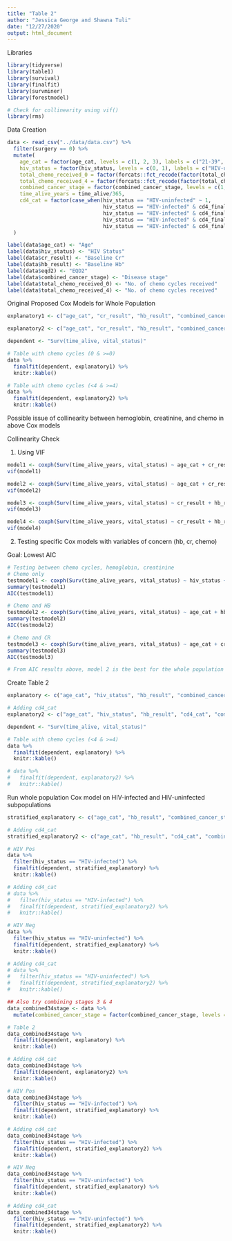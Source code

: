 ```yaml
---
title: "Table 2"
author: "Jessica George and Shawna Tuli"
date: "12/27/2020"
output: html_document
---
```


Libraries
```r
library(tidyverse)
library(table1)
library(survival)
library(finalfit)
library(survminer)
library(forestmodel)

# Check for collinearity using vif()
library(rms)
```

Data Creation
```r
data <- read_csv("../data/data.csv") %>% 
  filter(surgery == 0) %>% 
  mutate(
    age_cat = factor(age_cat, levels = c(1, 2, 3), labels = c("21-39", "40-59", ">60")),
    hiv_status = factor(hiv_status, levels = c(0, 1), labels = c("HIV-uninfected", "HIV-infected")),
    total_chemo_received_0 = factor(forcats::fct_recode(factor(total_chemo_received), "0" = "0", "1" = "1", "1" = "2", "1" = "3", "1" = "4", "1" = "5", "1" = "6", "1" = "7"), labels = c("0", ">0")),
    total_chemo_received_4 = factor(forcats::fct_recode(factor(total_chemo_received), "0" = "0", "0" = "1", "0" = "2", "0" = "3", "1" = "4", "1" = "5", "1" = "6", "1" = "7"), labels = c("<4", ">=4")),
    combined_cancer_stage = factor(combined_cancer_stage, levels = c(1, 2, 3, 4), labels = c("I (IB1*, IB2)", "II (IIA, IIB)", "III (IIIA, IIIB)", "IV")),
    time_alive_years = time_alive/365,
    cd4_cat = factor(case_when(hiv_status == "HIV-uninfected" ~ 1,
                               hiv_status == "HIV-infected" & cd4_final >= 500 ~ 2, 
                               hiv_status == "HIV-infected" & cd4_final >= 350 & cd4_final < 500 ~ 3,
                               hiv_status == "HIV-infected" & cd4_final >= 200 & cd4_final < 350 ~ 4,
                               hiv_status == "HIV-infected" & cd4_final < 200 ~ 5), levels = c(1,2,3,4))
  )

label(data$age_cat) <- "Age"
label(data$hiv_status) <- "HIV Status"
label(data$cr_result) <- "Baseline Cr"
label(data$hb_result) <- "Baseline Hb"
label(data$eqd2) <- "EQD2"
label(data$combined_cancer_stage) <- "Disease stage"
label(data$total_chemo_received_0) <- "No. of chemo cycles received"
label(data$total_chemo_received_4) <- "No. of chemo cycles received"
```

Original Proposed Cox Models for Whole Population
```r
explanatory1 <- c("age_cat", "cr_result", "hb_result", "combined_cancer_stage", "total_chemo_received_0", "eqd2")

explanatory2 <- c("age_cat", "cr_result", "hb_result", "combined_cancer_stage", "total_chemo_received_4", "eqd2")

dependent <- "Surv(time_alive, vital_status)"

# Table with chemo cycles (0 & >=0)
data %>% 
  finalfit(dependent, explanatory1) %>% 
  knitr::kable()

# Table with chemo cycles (<4 & >=4)
data %>% 
  finalfit(dependent, explanatory2) %>% 
  knitr::kable()
```
Possible issue of collinearity between hemoglobin, creatinine, and chemo in above Cox models

Collinearity Check

1) Using VIF
```r
model1 <- coxph(Surv(time_alive_years, vital_status) ~ age_cat + cr_result + hb_result + combined_cancer_stage + total_chemo_received_0 + eqd2, data = data)
vif(model1)

model2 <- coxph(Surv(time_alive_years, vital_status) ~ age_cat + cr_result + hb_result + combined_cancer_stage + total_chemo_received_4 + eqd2, data = data)
vif(model2)

model3 <- coxph(Surv(time_alive_years, vital_status) ~ cr_result + hb_result + total_chemo_received_0, data = data)
vif(model3)

model4 <- coxph(Surv(time_alive_years, vital_status) ~ cr_result + hb_result + total_chemo_received_4, data = data)
vif(model4)
```

2) Testing specific Cox models with variables of concern (hb, cr, chemo)

Goal: Lowest AIC
```r
# Testing between chemo cycles, hemoglobin, creatinine
# Chemo only
testmodel1 <- coxph(Surv(time_alive_years, vital_status) ~ hiv_status + age_cat + combined_cancer_stage + total_chemo_received_4 + eqd2, data = data)
summary(testmodel1)
AIC(testmodel1)

# Chemo and HB
testmodel2 <- coxph(Surv(time_alive_years, vital_status) ~ age_cat + hb_result + combined_cancer_stage + total_chemo_received_4 + eqd2, data = data)
summary(testmodel2)
AIC(testmodel2)

# Chemo and CR
testmodel3 <- coxph(Surv(time_alive_years, vital_status) ~ age_cat + cr_result + combined_cancer_stage + total_chemo_received_4 + eqd2, data = data)
summary(testmodel3)
AIC(testmodel3)

# From AIC results above, model 2 is the best for the whole population
```

Create Table 2
```r
explanatory <- c("age_cat", "hiv_status", "hb_result", "combined_cancer_stage", "total_chemo_received_4", "eqd2")

# Adding cd4_cat
explanatory2 <- c("age_cat", "hiv_status", "hb_result", "cd4_cat", "combined_cancer_stage", "total_chemo_received_4", "eqd2")

dependent <- "Surv(time_alive, vital_status)"

# Table with chemo cycles (<4 & >=4)
data %>% 
  finalfit(dependent, explanatory) %>% 
  knitr::kable()

# data %>% 
#   finalfit(dependent, explanatory2) %>% 
#   knitr::kable()
```

Run whole population Cox model on HIV-infected and HIV-uninfected subpopulations
```r
stratified_explanatory <- c("age_cat", "hb_result", "combined_cancer_stage", "total_chemo_received_4", "eqd2")

# Adding cd4_cat
stratified_explanatory2 <- c("age_cat", "hb_result", "cd4_cat", "combined_cancer_stage", "total_chemo_received_4", "eqd2")

# HIV Pos
data %>% 
  filter(hiv_status == "HIV-infected") %>% 
  finalfit(dependent, stratified_explanatory) %>% 
  knitr::kable()

# Adding cd4_cat
# data %>% 
#   filter(hiv_status == "HIV-infected") %>% 
#   finalfit(dependent, stratified_explanatory2) %>% 
#   knitr::kable()

# HIV Neg
data %>% 
  filter(hiv_status == "HIV-uninfected") %>% 
  finalfit(dependent, stratified_explanatory) %>% 
  knitr::kable()

# Adding cd4_cat 
# data %>% 
#   filter(hiv_status == "HIV-uninfected") %>% 
#   finalfit(dependent, stratified_explanatory2) %>% 
#   knitr::kable()

## Also try combining stages 3 & 4
data_combined34stage <- data %>% 
  mutate(combined_cancer_stage = factor(combined_cancer_stage, levels = c("I (IB1*, IB2)", "II (IIA, IIB)", "III (IIIA, IIIB)", "IV"), labels = c("I (IB1*, IB2)", "II (IIA, IIB)", "III-IV (IIIA, IIIB, IV)", "III-IV (IIIA, IIIB, IV)")))

# Table 2
data_combined34stage %>% 
  finalfit(dependent, explanatory) %>% 
  knitr::kable()

# Adding cd4_cat
data_combined34stage %>% 
  finalfit(dependent, explanatory2) %>% 
  knitr::kable()

# HIV Pos
data_combined34stage %>% 
  filter(hiv_status == "HIV-infected") %>% 
  finalfit(dependent, stratified_explanatory) %>% 
  knitr::kable()

# Adding cd4_cat
data_combined34stage %>% 
  filter(hiv_status == "HIV-infected") %>% 
  finalfit(dependent, stratified_explanatory2) %>% 
  knitr::kable()

# HIV Neg
data_combined34stage %>% 
  filter(hiv_status == "HIV-uninfected") %>% 
  finalfit(dependent, stratified_explanatory) %>% 
  knitr::kable()

# Adding cd4_cat
data_combined34stage %>% 
  filter(hiv_status == "HIV-uninfected") %>% 
  finalfit(dependent, stratified_explanatory2) %>% 
  knitr::kable()
```